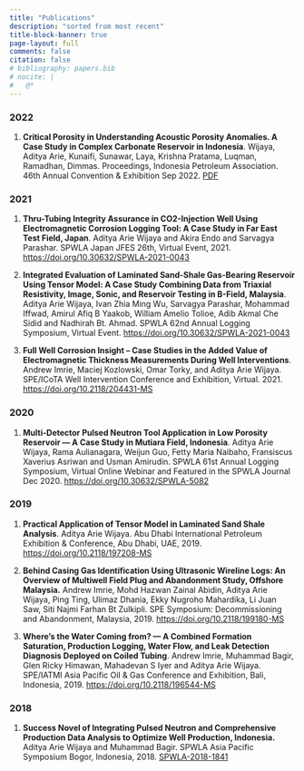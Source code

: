 ```yaml
---
title: "Publications"
description: "sorted from most recent"
title-block-banner: true
page-layout: full
comments: false
citation: false
# bibliography: papers.bib
# nocite: |
#   @*
---
```

### 2022
1. **Critical Porosity in Understanding Acoustic Porosity Anomalies. A Case Study in Complex Carbonate Reservoir in Indonesia**. Wijaya, Aditya Arie, Kunaifi, Sunawar,  Laya, Krishna Pratama, Luqman, Ramadhan, Dimmas. Proceedings, Indonesia Petroleum Association. 46th Annual Convention & Exhibition Sep 2022. [PDF](papers/IPA22-G-23.pdf)

### 2021
1. **Thru-Tubing Integrity Assurance in CO2-Injection Well Using Electromagnetic Corrosion Logging Tool: A Case Study in Far East Test Field, Japan**. Aditya Arie Wijaya and Akira Endo and Sarvagya Parashar. SPWLA Japan JFES 26th, Virtual Event, 2021. [https://doi.org/10.30632/SPWLA-2021-0043](https://onepetro.org/SPWLAALS/proceedings-abstract/SPWLA21/2-SPWLA21/D021S014R002/463011)

1. **Integrated Evaluation of Laminated Sand-Shale Gas-Bearing Reservoir Using Tensor Model: A Case Study Combining Data from Triaxial Resistivity, Image, Sonic, and Reservoir Testing in B-Field, Malaysia**. Aditya Arie Wijaya, Ivan Zhia Ming Wu, Sarvagya Parashar, Mohammad Iffwad, Amirul Afiq B Yaakob, William Amelio Tolioe, Adib Akmal Che Sidid and Nadhirah Bt. Ahmad. SPWLA 62nd Annual Logging Symposium, Virtual Event. [https://doi.org/10.30632/SPWLA-2021-0043](https://onepetro.org/SPWLAALS/proceedings-abstract/SPWLA21/2-SPWLA21/D021S014R002/463011)

1. **Full Well Corrosion Insight – Case Studies in the Added Value of Electromagnetic Thickness Measurements During Well Interventions**. Andrew Imrie, Maciej Kozlowski, Omar Torky, and Aditya Arie Wijaya. SPE/ICoTA Well Intervention Conference and Exhibition, Virtual. 2021. [https://doi.org/10.2118/204431-MS](https://onepetro.org/SPECTWI/proceedings-abstract/21CTWI/3-21CTWI/D031S005R002/460489#.YE9-oUb5AAQ)

### 2020
1. **Multi-Detector Pulsed Neutron Tool Application in Low Porosity Reservoir — A Case Study in Mutiara Field, Indonesia**. Aditya Arie Wijaya, Rama Aulianagara, Weijun Guo, Fetty Maria Naibaho, Fransiscus Xaverius Asriwan and Usman Amirudin. SPWLA 61st Annual Logging Symposium, Virtual Online Webinar and    Featured in the SPWLA Journal Dec 2020. [https://doi.org/10.30632/SPWLA-5082](https://onepetro.org/SPWLAALS/proceedings-abstract/SPWLA20/15-SPWLA20/D153S011R002/445732)

### 2019
1. **Practical Application of Tensor Model in Laminated Sand Shale Analysis**. Aditya Arie Wijaya. Abu Dhabi International Petroleum Exhibition & Conference, Abu Dhabi, UAE, 2019. [https://doi.org/10.2118/197208-MS](https://onepetro.org/SPEADIP/proceedings-abstract/19ADIP/4-19ADIP/D041S111R004/216765?redirectedFrom=PDF)

1. **Behind Casing Gas Identification Using Ultrasonic Wireline Logs: An Overview of Multiwell Field Plug and Abandonment Study, Offshore Malaysia.** Andrew Imrie, Mohd Hazwan Zainal Abidin, Aditya Arie Wijaya, Ping Ting, Ulimaz Dhania, Ekky Nugroho Mahardika, Li Juan Saw, Siti Najmi Farhan Bt Zulkipli. SPE Symposium: Decommissioning and Abandonment, Malaysia, 2019. [https://doi.org/10.2118/199180-MS](https://onepetro.org/SPESM02/proceedings-abstract/20SM02/2-20SM02/D021S004R004/219482?redirectedFrom=PDF)

1. **Where’s the Water Coming from? — A Combined Formation Saturation, Production Logging, Water Flow, and Leak Detection Diagnosis Deployed on Coiled Tubing**. Andrew Imrie, Muhammad Bagir, Glen Ricky Himawan, Mahadevan S Iyer and Aditya Arie Wijaya. SPE/IATMI Asia Pacific Oil & Gas Conference and Exhibition, Bali, Indonesia, 2019. [https://doi.org/10.2118/196544-MS](https://onepetro.org/SPEAPOG/proceedings-abstract/19APOG/1-19APOG/D011S006R001/217327?redirectedFrom=PDF)

### 2018
1. **Success Novel of Integrating Pulsed Neutron and Comprehensive Production Data Analysis to Optimize Well Production, Indonesia.** Aditya Arie Wijaya and Muhammad Bagir. SPWLA Asia Pacific Symposium Bogor, Indonesia, 2018. [SPWLA-2018-1841](https://onepetro.org/SPWLAAPTS/proceedings-abstract/APTS18/All-APTS18/SPWLA-2018-1841/28836)
















